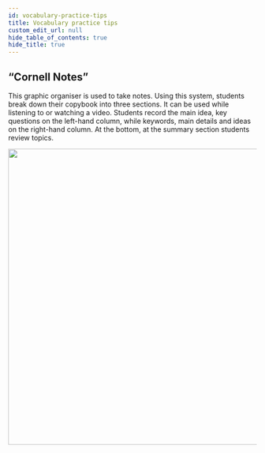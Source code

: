 ```yaml
---
id: vocabulary-practice-tips
title: Vocabulary practice tips
custom_edit_url: null
hide_table_of_contents: true
hide_title: true
---
```



## “Cornell Notes”

This  graphic  organiser  is used to take notes. Using this system, students break down their  copybook  into  three sections. It can be used while listening  to  or  watching  a video.  Students  record  the main idea, key questions on the left-hand column, while keywords, main details and ideas on the right-hand column. At the bottom, at the summary section students review topics.

<img src={notes} width="600" />